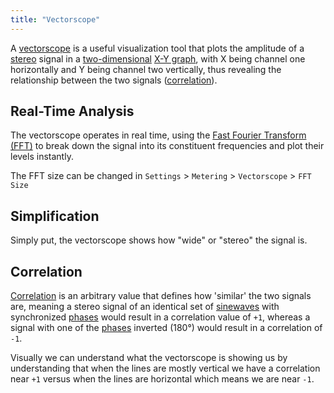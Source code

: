 ```yaml
---
title: "Vectorscope"
---
```


A [vectorscope](https://en.wikipedia.org/wiki/Vectorscope) is a useful visualization tool that plots the amplitude of a [stereo](https://en.wikipedia.org/wiki/Stereophonic_sound) signal in a [two-dimensional](https://en.wikipedia.org/wiki/2D_computer_graphics) [X-Y graph](https://en.wikipedia.org/wiki/Oscilloscope#X-Y_mode), with
X being channel one horizontally and Y being channel two vertically, thus revealing the relationship between the two signals ([correlation](#correlation)).

## Real-Time Analysis

The vectorscope operates in real time, using the [Fast Fourier Transform (FFT)](https://en.wikipedia.org/wiki/Fast_Fourier_transform) to break down the signal into its constituent frequencies and plot their levels instantly.

<Info>The FFT size can be changed in `Settings` > `Metering` > `Vectorscope` > `FFT Size`</Info>

## Simplification
Simply put, the vectorscope shows how "wide" or "stereo" the signal is.

## Correlation

[Correlation](https://www.beis.de/Elektronik/Correlation/CorrelationCorrectAndWrong.html#:~:text=Audio%20Correlation%20Measurement%20Basics&text=In%20our%20case%20correlation%20means,levels%20may%20be%20completely%20different) is an arbitrary value that defines how 'similar' the two signals are, meaning a stereo signal of an identical set of [sinewaves](https://en.wikipedia.org/wiki/Sine_wave)
with synchronized [phases](https://en.wikipedia.org/wiki/Phase_(waves)) would result in a correlation value of `+1`, whereas a signal with one of the [phases](https://en.wikipedia.org/wiki/Phase_(waves)) inverted (180°) would result in a correlation of `-1`.

Visually we can understand what the vectorscope is showing us by understanding that when the lines are mostly vertical we have a correlation near `+1` versus when the lines are horizontal which means we are near `-1`.
